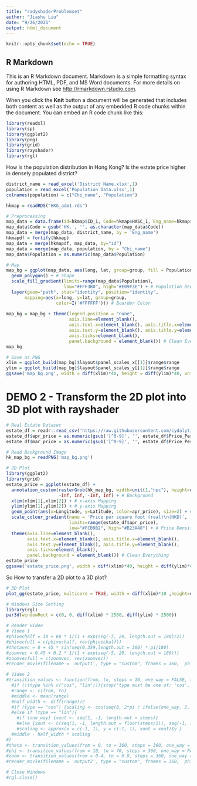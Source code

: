 ```yaml
---
title: "radyshaderProblemset"
author: "Jiashu Liu"
date: "9/26/2021"
output: html_document
---
```


```r
knitr::opts_chunk$set(echo = TRUE)
```

## R Markdown

This is an R Markdown document. Markdown is a simple formatting syntax for authoring HTML, PDF, and MS Word documents. For more details on using R Markdown see <http://rmarkdown.rstudio.com>.

When you click the **Knit** button a document will be generated that includes both content as well as the output of any embedded R code chunks within the document. You can embed an R code chunk like this:

```r
library(readxl)
library(sp)
library(ggplot2)
library(png)
library(grid)
library(rayshader)
library(rgl)
```
How is the population distribution in Hong Kong? Is the estate price higher in densely populated district?

```r
district_name = read_excel('District Name.xlsx',1)
population = read_excel('Population Data.xlsx',1)
colnames(population) = c("Chi_name", "Population")

hkmap = readRDS("HKG_adm1.rds")
```

```r
# Preprocessing
map_data = data.frame(id=hkmap$ID_1, Code=hkmap$HASC_1, Eng_name=hkmap$NAME_1)
map_data$Code = gsub('HK.', '', as.character(map_data$Code))
map_data = merge(map_data, district_name, by = 'Eng_name')
hkmapdf = fortify(hkmap)
map_data = merge(hkmapdf, map_data, by="id")
map_data = merge(map_data, population, by = "Chi_name")
map_data$Population = as.numeric(map_data$Population)
```


```r
# Map
map_bg = ggplot(map_data, aes(long, lat, group=group, fill = Population)) +
  geom_polygon() + # Shape
  scale_fill_gradient(limits=range(map_data$Population), 
                      low="#FFF3B0", high="#E09F3E") + # Population Density Color
  layer(geom="path", stat="identity", position="identity", 
       mapping=aes(x=long, y=lat, group=group, 
                   color=I('#FFFFFF'))) # Boarder Color
  
map_bg = map_bg + theme(legend.position = "none", 
                        axis.line=element_blank(), 
                        axis.text.x=element_blank(), axis.title.x=element_blank(),
                        axis.text.y=element_blank(), axis.title.y=element_blank(),
                        axis.ticks=element_blank(), 
                        panel.background = element_blank()) # Clean Everything
map_bg
```

```r
# Save as PNG
xlim = ggplot_build(map_bg)$layout$panel_scales_x[[1]]$range$range
ylim = ggplot_build(map_bg)$layout$panel_scales_y[[1]]$range$range
ggsave('map_bg.png', width = diff(xlim)*40, height = diff(ylim)*40, units = "cm")
```

# DEMO 2 - Transform the 2D plot into 3D plot with rayshader

```r
# Real Estate Dataset
estate_df = readr::read_csv('https://raw.githubusercontent.com/cydalytics/HK_Properties_Price_Distribution/master/real_estate_master_df.csv')
estate_df$apr_price = as.numeric(gsub('[^0-9]', '', estate_df$Price_Per_SqFeet_Apr2020))
estate_df$mar_price = as.numeric(gsub('[^0-9]', '', estate_df$Price_Per_SqFeet_Mar2020))
```

```r
# Read Background Image
hk_map_bg = readPNG('map_bg.png')
```

```r
# 2D Plot
library(ggplot2)
library(grid)
estate_price = ggplot(estate_df) + 
  annotation_custom(rasterGrob(hk_map_bg, width=unit(1,"npc"), height=unit(1,"npc")), 
                    -Inf, Inf, -Inf, Inf) + # Background
  xlim(xlim[1],xlim[2]) + # x-axis Mapping
  ylim(ylim[1],ylim[2]) + # y-axis Mapping
  geom_point(aes(x=Longitude, y=Latitude, color=apr_price), size=2) + # Points
  scale_colour_gradient(name = 'Price per square foot (real)\n(HKD)', 
                        limits=range(estate_df$apr_price), 
                        low="#FCB9B2", high="#B23A48") + # Price Density Color
  theme(axis.line=element_blank(), 
        axis.text.x=element_blank(), axis.title.x=element_blank(),
        axis.text.y=element_blank(), axis.title.y=element_blank(),
        axis.ticks=element_blank(), 
        panel.background = element_blank()) # Clean Everything
estate_price
ggsave('estate_price.png', width = diff(xlim)*40, height = diff(ylim)*40, units = "cm")
```
So How to transfer a 2D plot to a 3D plot?

```r
# 3D Plot
plot_gg(estate_price, multicore = TRUE, width = diff(xlim)*10 ,height=diff(ylim)*10, fov = 70, scale = 300)
```


```r
# Windows Size Setting
library(rgl)
par3d(windowRect = c(0, 0, diff(xlim) * 2500, diff(ylim) * 2500))
```

```r
# Render Video
# Video 1
#phivechalf = 30 + 60 * 1/(1 + exp(seq(-7, 20, length.out = 180)/2))
#phivecfull = c(phivechalf, rev(phivechalf))
#thetavec = 0 + 45 * sin(seq(0,359,length.out = 360) * pi/180)
#zoomvec = 0.45 + 0.2 * 1/(1 + exp(seq(-5, 20, length.out = 180)))
#zoomvecfull = c(zoomvec, rev(zoomvec))
#render_movie(filename = 'output1', type = "custom", frames = 360,  phi = phivecfull, zoom = zoomvecfull, theta = thetavec)
```


```r
# Video 2
#transition_values <- function(from, to, steps = 10, one_way = FALSE, type = "cos") {
  #if (!(type %in% c("cos", "lin"))){stop("type must be one of: 'cos', 'lin'")}
  #range <- c(from, to)
  #middle <- mean(range)
  #half_width <- diff(range)/2
  #if (type == "cos") {scaling <- cos(seq(0, 2*pi / ifelse(one_way, 2, 1), length.out = steps))}
  #else if (type == "lin"){
    #if (one_way) {xout <- seq(1, -1, length.out = steps)} 
    #else {xout <- c(seq(1, -1, length.out = floor(steps/2)), seq(-1, 1, length.out = ceiling(steps/2)))}
    #scaling <- approx(x = c(-1, 1), y = c(-1, 1), xout = xout)$y }
  #middle - half_width * scaling
#}
#theta <- transition_values(from = 0, to = 360, steps = 360, one_way = TRUE, type = "lin")
#phi <- transition_values(from = 10, to = 70, steps = 360, one_way = FALSE, type = "cos")
#zoom <- transition_values(from = 0.4, to = 0.8, steps = 360, one_way = FALSE, type = "cos")
#render_movie(filename = 'output2', type = "custom", frames = 360,  phi = phi, zoom = zoom, theta = theta)

# Close Windows
#rgl.close()
```

